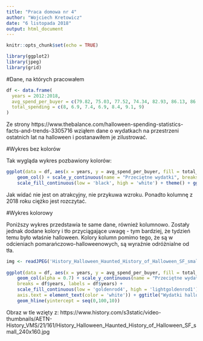 ```yaml
---
title: "Praca domowa nr 4"
author: "Wojciech Kretowicz"
date: "6 listopada 2018"
output: html_document
---
```


```r
knitr::opts_chunk$set(echo = TRUE)

library(ggplot2)
library(jpeg)
library(grid)
```

#Dane, na których pracowałem

```r
df <- data.frame(
  years = 2012:2018,
  avg_spend_per_buyer = c(79.82, 75.03, 77.52, 74.34, 82.93, 86.13, 86.79),
  total_spending = c(8, 6.9, 7.4, 6.9, 8.4, 9.1, 9)
)
```

Ze strony https://www.thebalance.com/halloween-spending-statistics-facts-and-trends-3305716 wziąłem dane o wydatkach na przestrzeni ostatnich lat na halloween i postanawiłem je zilustrować.

#Wykres bez kolorów

Tak wygląda wykres pozbawiony kolorów:

```r
  
ggplot(data = df, aes(x = years, y = avg_spend_per_buyer, fill = total_spending)) +
    geom_col() + scale_y_continuous(name = "Przeciętne wydatki", breaks = seq(0,100,10), labels = paste(seq(0,100,10),"$",sep = "")) + scale_x_continuous(name = 'Lata', breaks = df$years, labels = df$years) +
    scale_fill_continuous(low = 'black', high = 'white') + theme() + ggtitle("Wydatki halloweenowe w USA") + guides(fill = guide_legend(title = 'Łączne wydatki'))
```


Jak widać nie jest on atrakcyjny, nie przykuwa wzroku. Ponadto kolumnę z 2018 roku ciężko jest rozczytać.

#Wykres kolorowy

Poniższy wykres przedstawia te same dane, również kolumnowo. Zostały jednak dodane kolory i tło przyciągające uwagę - tym bardziej, że tydzień temu było właśnie halloween. Kolory kolumn pomimo tego, że są w odcieniach pomarańczowo-halloweenowych, są wyraźnie odróżnialne od tła.



```r


img <- readJPEG('History_Halloween_Haunted_History_of_Halloween_SF_small_240x160.jpg')
  
ggplot(data = df, aes(x = years, y = avg_spend_per_buyer, fill = total_spending))  + annotation_custom(rasterGrob(img, width=unit(1,"npc"), height=unit(1,"npc")), -Inf, Inf, -Inf, Inf) +
    geom_col(alpha = 0.7) + scale_y_continuous(name = "Przeciętne wydatki", breaks = seq(0,100,10), labels = paste(seq(0,100,10),"$",sep = "")) + scale_x_continuous(name = 'Lata', 
    breaks = df$years, labels = df$years) +
    scale_fill_continuous(low = 'goldenrod4', high = 'lightgoldenrod1') + theme(plot.background = element_rect('black'), legend.background = element_rect('black'), text = element_text(color = 'white'),
    axis.text = element_text(color = 'white')) + ggtitle("Wydatki halloweenowe w USA") + guides(fill = guide_legend(title = 'Łączne wydatki')) + 
    geom_hline(yintercept = seq(0,100,10))

```


Obraz w tle wzięty z: https://www.history.com/s3static/video-thumbnails/AETN-History_VMS/21/161/History_Halloween_Haunted_History_of_Halloween_SF_small_240x160.jpg


